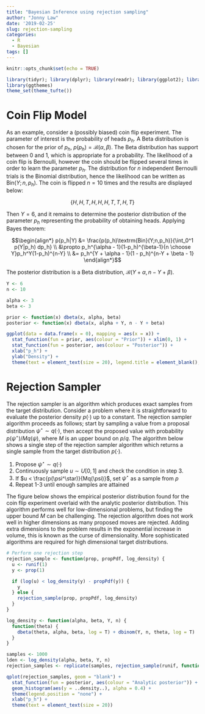 ```yaml
---
title: "Bayesian Inference using rejection sampling"
author: "Jonny Law"
date: '2019-02-25'
slug: rejection-sampling
categories:
  - R
  - Bayesian
tags: []
---
```



```r
knitr::opts_chunk$set(echo = TRUE)

library(tidyr); library(dplyr); library(readr); library(ggplot2); library(jonnylaw);
library(ggthemes)
theme_set(theme_tufte())
```

# Coin Flip Model

As an example, consider a (possibly biased) coin flip experiment. The parameter of interest is the probability of heads $p_h$. A Beta distribution is chosen for the prior of $p_h$, $p(p_h) = \mathcal{B}(\alpha, \beta)$. The Beta distribution has support between 0 and 1, which is appropriate for a probability. The likelihood of a coin flip is Bernoulli, however the coin should be flipped several times in order to learn the parameter $p_h$. The distribution for $n$ independent Bernoulli trials is the Binomial distribution, hence the likelihood can be written as $\textrm{Bin}(Y;n,p_h)$. The coin is flipped $n = 10$ times and the results are displayed below:

$$\begin{equation*}
  \label{eq:4}
\{H, H, T, H, H, H, T, T, H, T\}  
\end{equation*}$$

Then $Y = 6$, and it remains to determine the posterior distribution of the parameter $p_h$ representing the probability of obtaining heads. Applying Bayes theorem:

$$\begin{align*}
  p(p_h|Y) &= \frac{p(p_h)\textrm{Bin}(Y;n,p_h)}{\int_0^1 p(Y|p_h) dp_h} \\
           &\propto p_h^{\alpha - 1}(1-p_h)^{\beta-1}{n \choose Y}p_h^Y(1-p_h)^{n-Y} \\
           &= p_h^{Y + \alpha - 1}(1 - p_h)^{n-Y + \beta - 1}
\end{align*}$$

The posterior distribution is a Beta distribution, $\mathcal{B}(Y + \alpha, n - Y + \beta)$.

```r
Y <- 6
n <- 10

alpha <- 3
beta <- 3

prior <- function(x) dbeta(x, alpha, beta)
posterior <- function(x) dbeta(x, alpha + Y, n - Y + beta)

ggplot(data = data.frame(x = 0), mapping = aes(x = x)) +
  stat_function(fun = prior, aes(colour = "Prior")) + xlim(0, 1) +
  stat_function(fun = posterior, aes(colour = "Posterior")) +
  xlab("p_h") +
  ylab("Density") +
  theme(text = element_text(size = 20), legend.title = element_blank(), legend.position = c(0.2, 0.9), legend.text = element_text(size = rel(1.3)))
```

# Rejection Sampler

The rejection sampler is an algorithm which produces exact samples from the
target distribution. Consider a problem where it is straightforward to evaluate
the posterior density $p(\cdot)$ up to a constant. The rejection sampler
algorithm proceeds as follows; start by sampling a value from a proposal
distribution $\psi^\star \sim q(\cdot)$, then accept the proposed value with
probability $p(\psi^\star)/Mq(\psi)$, where $M$ is an upper bound on $p/q$. The algorithm below shows a single step of the rejection sampler algorithm which returns a single sample from the target distribution $p(\cdot)$.

1. Propose $\psi^\star \sim q(\cdot)$
2. Continuously sample $u \sim U[0, 1]$ and check the condition in step 3.
3. If $u < \frac{p(\psi^\star)}{Mq(\psi)}$, set $\psi^\star$ as a sample from $p$
4. Repeat 1-3 until enough samples are attained

The figure below shows the empirical posterior
distribution found for the coin flip experiment overlaid with the analytic
posterior distribution. This algorithm performs well for low-dimensional
problems, but finding the upper bound $M$ can be challenging. The rejection algorithm does not work well in higher dimensions as many proposed moves are rejected. Adding extra dimensions to the problem results in the exponential increase in volume, this is known as the curse of dimensionality. More sophisticated algorithms are required for high dimensional target distributions.

```r
# Perform one rejection step
rejection_sample <- function(prop, propPdf, log_density) {
  u <- runif(1)
  y <- prop(1)

  if (log(u) < log_density(y) - propPdf(y)) {
    y
  } else {
    rejection_sample(prop, propPdf, log_density)
  }
}

log_density <- function(alpha, beta, Y, n) {
  function(theta) {
    dbeta(theta, alpha, beta, log = T) + dbinom(Y, n, theta, log = T)
  }
}

samples <- 1000
lden <- log_density(alpha, beta, Y, n)
rejection_samples <- replicate(samples, rejection_sample(runif, function(x) dunif(x, log = T), lden))

qplot(rejection_samples, geom = "blank") +
  stat_function(fun = posterior, aes(colour = "Analytic posterior")) +
  geom_histogram(aes(y = ..density..), alpha = 0.4) +
  theme(legend.position = "none") +
  xlab("p_h") +
  theme(text = element_text(size = 20))
```
